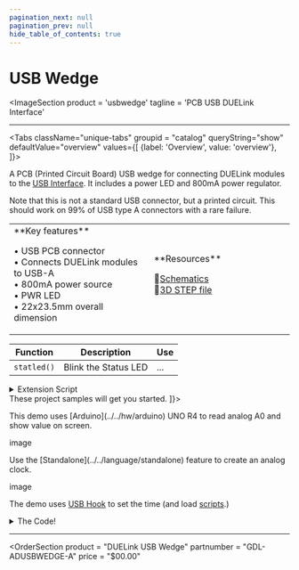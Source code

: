 ```yaml
---
pagination_next: null
pagination_prev: null
hide_table_of_contents: true
---
```



# USB Wedge

<ImageSection
    product = 'usbwedge'
    tagline = 'PCB USB DUELink Interface'
></ImageSection>

---

<Tabs className="unique-tabs" groupid = "catalog" queryString="show" defaultValue="overview"
  values={[
    {label: 'Overview', value: 'overview'},
  ]}>

<TabItem value="overview">

A PCB (Printed Circuit Board) USB wedge for connecting DUELink modules to the [USB Interface](../../interface/usb). It includes a power LED and 800mA power regulator.

Note that this is not a standard USB connector, but a printed circuit. This should work on 99% of USB type A connectors with a rare failure.

<table><td width='50%'>
**Key features**

• USB PCB connector<br/>
• Connects DUELink modules to USB-A<br/>
• 800mA power source<br/>
• PWR LED<br/>
• 22x23.5mm overall dimension<br/>

</td><td width='50%'>
**Resources**

📄[Schematics](pathname:///sch/gdl-adusbwedge-a.pdf)<br/>
🔩[3D STEP file](pathname:///3d/gdl-adusbwedge-a.step)<br/>


</td></table>

</TabItem>

<TabItem value="extensions">


| Function | Description          | Use |
| -------- | -------------------- | --- |
| `statled()`  | Blink the Status LED | ... |

<details>
  <summary>Extension Script</summary>

```py
Python Code Sample
```

</details>
</TabItem>

<TabItem value="projects">
These project samples will get you started.
<Tabs queryString="proj" defaultValue="arduino"
  values={[
    {label: 'Arduino', value: 'arduino'},
    {label: 'Standalone', value: 'standalone'},

]}>

<TabItem value="arduino">
 This demo uses [Arduino](../../hw/arduino) UNO R4 to read analog A0 and show value on screen.

image

</TabItem>

<TabItem value="standalone">
Use the [Standalone](../../language/standalone) feature to create an analog clock.

image

The demo uses [USB Hook](../adapter/usb-hook) to set the time (and load [scripts](../../engine/scripting).)

<details>
  <summary>The Code!</summary>

```py
Python Code
```

</details>
</TabItem>

</Tabs>

</TabItem>

</Tabs>

---

<OrderSection
    product = "DUELink USB Wedge"
    partnumber = "GDL-ADUSBWEDGE-A"
    price = "$00.00"
></OrderSection>
